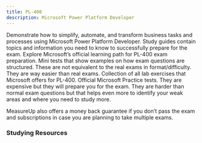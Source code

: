 ```yaml
---
title: PL-400
description: Microsoft Power Platform Developer
---
```


<Card title="Get Started" icon="star"> 
  <LinkCard title="Exam PL-400: Microsoft Power Platform Developer" href="https://learn.microsoft.com/en-us/credentials/certifications/power-platform-developer-associate?WT.mc_id=studentamb_165290" target="_blank"/>
      Demonstrate how to simplify, automate, and transform business tasks and processes using Microsoft Power Platform Developer.
  <LinkCard title="PL-400 Study Guide" href="https://learn.microsoft.com/credentials/certifications/resources/study-guides/pl-400?WT.mc_id=studentamb_165290" target="_blank"/>
      Study guides contain topics and information you need to know to successfully prepare for the exam.
  <LinkCard title="Microsoft Learn" href="https://learn.microsoft.com/training/courses/pl-400t00/?WT.mc_id=studentamb_165290" target="_blank"/>
      Explore Microsoft’s official learning path for PL-400 exam preparation.
  <LinkCard title="Practice Assessment" href="https://learn.microsoft.com/certifications/exams/pl-400/practice/assessment?assessment-type=practice&assessmentId=66&WT.mc_id=studentamb_165290" target="_blank"/>
      Mini tests that show examples on how exam questions are structured. These are not equivalent to the real exams in format/difficulty. They are way easier than real exams.
  <LinkCard title="GitHub Labs" href="https://github.com/MicrosoftLearning/PL-400_Microsoft-Power-Platform-Developer/tree/master/Instructions/Labs" target="_blank"/>
      Collection of all lab exercises that Microsoft offers for PL-400.
</Card>

<Card title="MeasureUp Practice Tests" icon="open-book"> 
  <LinkCard title="MeasureUp Practice Test" href="https://www.measureup.com/microsoft-practice-test-pl-400-microsoft-power-platform-developer.html#u44" target="_blank"/>
  <LinkCard title="MeasureUp Subscriptions" href="https://www.measureup.com/subscription-plans-for-individuals#u44" target="_blank"/>
      Official Microsoft Practice tests. They are expensive but they will prepare you for the exam. They are harder than normal exam questions but that helps even more to identify your weak areas and where you need to study more.

MeasureUp also offers a money back guarantee if you don’t pass the exam and subscriptions in case you are planning to take multiple exams. 
</Card>


### Studying Resources

<Tabs>

  <TabItem label="Text">
  <CardGrid>
    <LinkCard title="Microsoft Learn" href="https://learn.microsoft.com/training/courses/pl-400t00/?WT.mc_id=studentamb_165290" target="_blank"/>
  </CardGrid>
  </TabItem>

  <TabItem label="Videos">
  <CardGrid>
    <LinkCard title="CRM Chap Exam Prep" href="https://youtube.com/playlist?list=PLAuip8FYPopS-eY6AbOBNBzA4XM0g2a6b" target="_blank"/>
    <LinkCard title="Microsoft Teams Learning Room by Julian Sharp (check the file tab once you have joined)" href="https://teams.microsoft.com/l/channel/19%3af47f5a017e9e44beb9340dfd21ac99ae%40thread.tacv2/Certification%2520Study%2520Groups?groupId=96c164d4-8ab0-400c-8f12-afeb32486a60&tenantId=b4c9f32e-da17-4ded-9c95-ce9da38f25d9" target="_blank"/>
    <LinkCard title="Microsoft Virtual Training Day - Rapidly Build Apps" href="https://events.microsoft.com/en-us/allevents/?language=English&clientTimeZone=1&search=Microsoft%20Power%20Platform%20Virtual%20Training%20Day:%20Rapidly%20Build%20Apps" target="_blank"/>
  </CardGrid>
  </TabItem>

  <TabItem label="Tests">
    <CardGrid>
      <LinkCard title="MeasureUp Practice Tests" href="https://www.measureup.com/microsoft-practice-test-pl-400-microsoft-power-platform-developer.html#u44" target="_blank"/>
      <LinkCard title="Whizlab Practice Tests" href="https://www.whizlabs.com/microsoft-power-platform-developer-pl400/" target="_blank"/>
    </CardGrid>
  </TabItem>

  <TabItem label="Paid">
  <CardGrid>
    <LinkCard title="Pluralsight Course" href="https://www.pluralsight.com/paths/microsoft-power-platform-developer-pl-400" target="_blank"/>
    <LinkCard title="LinkedIn Learning Course by Keith Atherton" href="https://www.linkedin.com/learning/cert-prep-power-platform-developer-associate-pl-400" target="_blank"/>
  </CardGrid>
  </TabItem>

  <TabItem label="Misc">
  <CardGrid>
  </CardGrid>
  </TabItem>

</Tabs>
